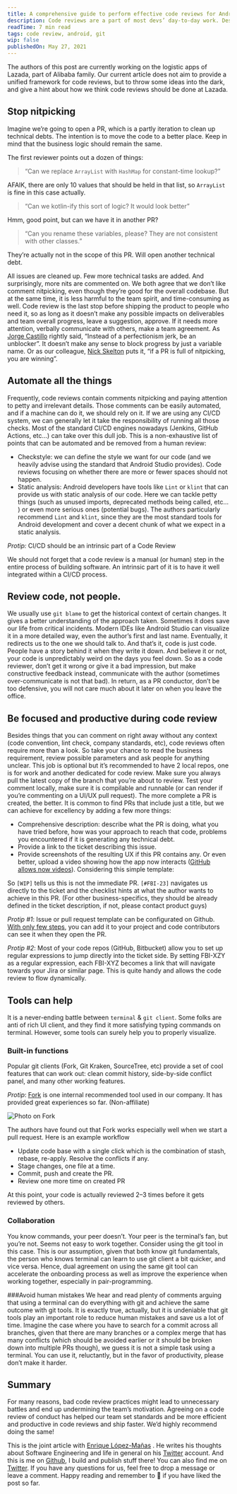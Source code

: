 ```yaml
---
title: A comprehensive guide to perform effective code reviews for Android developers
description: Code reviews are a part of most devs’ day-to-day work. Despite being a standard industry practice for many years, there are still lots of disagreements around how code reviews should be conducted. In this post, we’ll look at how our framework helps us get code reviews done efficiently.
readTime: 7 min read
tags: code review, android, git
wip: false
publishedOn: May 27, 2021
---
```


The authors of this post are currently working on the logistic apps of Lazada, part of Alibaba family. Our current article does not aim to provide a unified framework for code reviews, but to throw some ideas into the dark, and give a hint about how we think code reviews should be done at Lazada.

## Stop nitpicking

Imagine we’re going to open a PR, which is a partly iteration to clean up technical debts. The intention is to move the code to a better place. Keep in mind that the business logic should remain the same.

The first reviewer points out a dozen of things:

>“Can we replace `ArrayList` with `HashMap` for constant-time lookup?”

AFAIK, there are only 10 values that should be held in that list, so `ArrayList` is fine in this case actually.

> “Can we kotlin-ify this sort of logic? It would look better”

Hmm, good point, but can we have it in another PR?

> “Can you rename these variables, please? They are not consistent with other classes.”

They’re actually not in the scope of this PR. Will open another technical debt.

All issues are cleaned up. Few more technical tasks are added. And surprisingly, more nits are commented on.
We both agree that we don’t like comment nitpicking, even though they’re good for the overall codebase. But at the same time, it is less harmful to the team spirit, and time-consuming as well.
Code review is the last stop before shipping the product to people who need it, so as long as it doesn’t make any possible impacts on deliverables and team overall progress, leave a suggestion, approve. If it needs more attention, verbally communicate with others, make a team agreement. As [Jorge Castillo](https://jorgecastillo.dev/a-letter-to-my-younger-self) rightly said, “Instead of a perfectionism jerk, be an unblocker”. It doesn’t make any sense to block progress by just a variable name. Or as our colleague, [Nick Skelton](https://medium.com/google-developer-experts/how-to-pull-request-d75ac81449a5) puts it, “if a PR is full of nitpicking, you are winning”.

## Automate all the things
Frequently, code reviews contain comments nitpicking and paying attention to petty and irrelevant details. Those comments can be easily automated, and if a machine can do it, we should rely on it. If we are using any CI/CD system, we can generally let it take the responsibility of running all those checks. Most of the standard CI/CD engines nowadays (Jenkins, GitHub Actions, etc…) can take over this dull job. This is a non-exhaustive list of points that can be automated and be removed from a human review:

- Checkstyle: we can define the style we want for our code (and we heavily advise using the standard that Android Studio provides). Code reviews focusing on whether there are more or fewer spaces should not happen.
- Static analysis: Android developers have tools like `Lint` or `klint` that can provide us with static analysis of our code. Here we can tackle petty things (such as unused imports, deprecated methods being called, etc… ) or even more serious ones (potential bugs). The authors particularly recommend `Lint` and `klint`, since they are the most standard tools for Android development and cover a decent chunk of what we expect in a static analysis.

*Protip:* CI/CD should be an intrinsic part of a Code Review

We should not forget that a code review is a manual (or human) step in the entire process of building software. An intrinsic part of it is to have it well integrated within a CI/CD process.

## Review code, not people.

We usually use `git blame` to get the historical context of certain changes. It gives a better understanding of the approach taken. Sometimes it does save our life from critical incidents. Modern IDEs like Android Studio can visualize it in a more detailed way, even the author’s first and last name. Eventually, it redirects us to the one we should talk to. And that’s it, code is just code. People have a story behind it when they write it down. And believe it or not, your code is unpredictably weird on the days you feel down. So as a code reviewer, don’t get it wrong or give it a bad impression, but make constructive feedback instead, communicate with the author (sometimes over-communicate is not that bad). In return, as a PR conductor, don’t be too defensive, you will not care much about it later on when you leave the office.

## Be focused and productive during code review
Besides things that you can comment on right away without any context (code convention, lint check, company standards, etc), code reviews often require more than a look. So take your chance to read the business requirement, review possible parameters and ask people for anything unclear. This job is optional but it’s recommended to have 2 local repos, one is for work and another dedicated for code review. Make sure you always pull the latest copy of the branch that you’re about to review. Test your comment locally, make sure it is compilable and runnable (or can render if you’re commenting on a UI/UX pull request).
The more complete a PR is created, the better. It is common to find PRs that include just a title, but we can achieve for excellency by adding a few more things:

- Comprehensive description: describe what the PR is doing, what you have tried before, how was your approach to reach that code, problems you encountered if it is generating any technical debt.
- Provide a link to the ticket describing this issue.
- Provide screenshots of the resulting UX if this PR contains any. Or even better, upload a video showing how the app now interacts ([GitHub allows now videos](https://docs.github.com/en/github/managing-your-work-on-github/file-attachments-on-issues-and-pull-requests)).
Considering this simple template:



<Gist id='422035112b3cd70eaf86efa9ac948b4a' />




So `[WIP]` tells us this is not the immediate PR. `[#FBI-23]` navigates us directly to the ticket and the checklist hints at what the author wants to achieve in this PR. (For other business-specifics, they should be already defined in the ticket description, if not, please contact product guys)

*Protip #1*: Issue or pull request template can be configurated on Github. [With only few steps](https://docs.github.com/en/communities/using-templates-to-encourage-useful-issues-and-pull-requests/creating-a-pull-request-template-for-your-repository), you can add it to your project and code contributors can see it when they open the PR.

*Protip #2*: Most of your code repos (GitHub, Bitbucket) allow you to set up regular expressions to jump directly into the ticket side. By setting FBI-XZY as a regular expression, each FBI-XYZ becomes a link that will navigate towards your Jira or similar page. This is quite handy and allows the code review to flow dynamically.

## Tools can help

It is a never-ending battle between `terminal` & `git client`. Some folks are anti of rich UI client, and they find it more satisfying typing commands on terminal. However, some tools can surely help you to properly visualize.

### Built-in functions
Popular git clients (Fork, Git Kraken, SourceTree, etc) provide a set of cool features that can work out: clean commit history, side-by-side conflict panel, and many other working features.

*Protip*: [Fork](https://git-fork.com/) is one internal recommended tool used in our company. It has provided great experiences so far. (Non-affiliate)

![Photo on [Fork](https://git-fork.com/)](https://miro.medium.com/max/700/0*Ez-_mtsvjz5ymPh0.jpg)


The authors have found out that Fork works especially well when we start a pull request. Here is an example workflow

- Update code base with a single click which is the combination of stash, rebase, re-apply. Resolve the conflicts if any.
- Stage changes, one file at a time.
- Commit, push and create the PR.
- Review one more time on created PR

At this point, your code is actually reviewed 2–3 times before it gets reviewed by others.

### Collaboration
You know commands, your peer doesn’t. Your peer is the terminal’s fan, but you’re not. Seems not easy to work together. Consider using the git tool in this case. This is our assumption, given that both know git fundamentals, the person who knows terminal can learn to use git client a bit quicker, and vice versa. Hence, dual agreement on using the same git tool can accelerate the onboarding process as well as improve the experience when working together, especially in pair-programming.

###Avoid human mistakes
We hear and read plenty of comments arguing that using a terminal can do everything with git and achieve the same outcome with git tools. It is exactly true, actually, but it is undeniable that git tools play an important role to reduce human mistakes and save us a lot of time. Imagine the case where you have to search for a commit across all branches, given that there are many branches or a complex merge that has many conflicts (which should be avoided earlier or it should be broken down into multiple PRs though), we guess it is not a simple task using a terminal. You can use it, reluctantly, but in the favor of productivity, please don’t make it harder.

## Summary
For many reasons, bad code review practices might lead to unnecessary battles and end up undermining the team’s motivation. Agreeing on a code review of conduct has helped our team set standards and be more efficient and productive in code reviews and ship faster. We’d highly recommend doing the same!

This is the joint article with [Enrique López-Mañas](https://twitter.com/eenriquelopez)
. He writes his thoughts about Software Engineering and life in general on his [Twitter](https://twitter.com/eenriquelopez) account. And this is me on [Github](https://github.com/fastphat), I build and publish stuff there! You can also find me on [Twitter](https://twitter.com/phatnhse). If you have any questions for us, feel free to drop a message or leave a comment. Happy reading and remember to 👏 if you have liked the post so far.